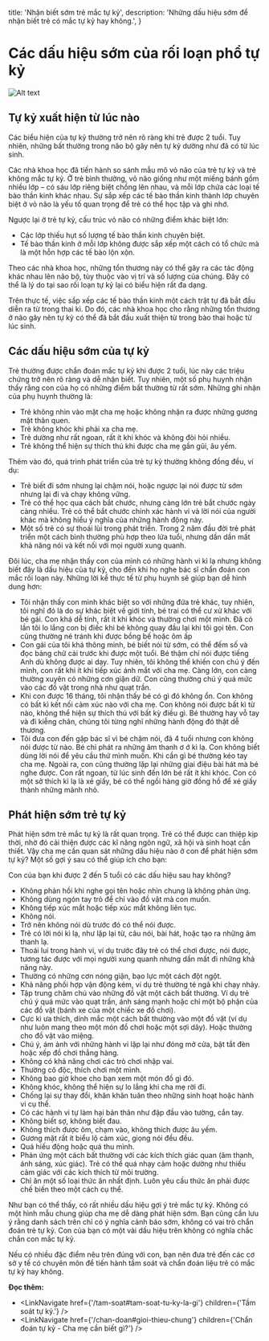 
  title: 'Nhận biết sớm trẻ mắc tự kỷ',
  description:
    'Những dấu hiệu sớm để nhận biết trẻ có mắc tự kỷ hay không.',
}

<HeroPattern />

# Các dấu hiệu sớm của rối loạn phổ tự kỷ

![Alt text](https://img.freepik.com/premium-photo/neural-cognitive-memory-sleeping-baby-with-glowing-brain-representing-peaceful-rest-cognitive_981101-116104.jpg?w=900 "title")

## Tự kỷ xuất hiện từ lúc nào

Các biểu hiện của tự kỷ thường trở nên rõ ràng khi trẻ được 2 tuổi. Tuy nhiên, những bất thường trong não bộ gây nên tự kỷ dường như đã có từ lúc sinh. 

Các nhà khoa học đã tiến hành so sánh mẫu mô vỏ não của trẻ tự kỷ và trẻ không mắc tự kỷ. Ở trẻ bình thường, vỏ não giống như một miếng bánh gồm nhiều lớp – có sáu lớp riêng biệt chồng lên nhau, và mỗi lớp chứa các loại tế bào thần kinh khác nhau. Sự sắp xếp các tế bào thần kinh thành lớp chuyên biệt ở vỏ não là yếu tố quan trọng để trẻ có thể học tập và ghi nhớ. 

Ngược lại ở trẻ tự kỷ, cấu trúc vỏ não có những điểm khác biệt lớn: 

- Các lớp thiếu hụt số lượng tế bào thần kinh chuyên biệt. 
- Tế bào thần kinh ở mỗi lớp không được sắp xếp một cách có tổ chức mà là một hỗn hợp các tế bào lộn xộn.

Theo các nhà khoa học, những tổn thương này có thể gây ra các tác động khác nhau lên não bộ, tùy thuộc vào vị trí và số lượng của chúng. Đây có thể là lý do tại sao rối loạn tự kỷ lại có biểu hiện rất đa dạng.

Trên thực tế, việc sắp xếp các tế bào thần kinh một cách trật tự đã bắt đầu diễn ra từ trong thai kì. Do đó, các nhà khoa học cho rằng những tổn thương ở não gây nên tự kỷ có thể đã bắt đầu xuất thiện từ trong bào thai hoặc từ lúc sinh.

## Các dấu hiệu sớm của tự kỷ 

Trẻ thường được chẩn đoán mắc tự kỷ khi được 2 tuổi, lúc này các triệu chứng trở nên rõ ràng và dễ nhận biết. Tuy nhiên, một số phụ huynh nhận thấy rằng con của họ có những điểm bất thường từ rất sớm. Những ghi nhận của phụ huynh thường là: 

- Trẻ không nhìn vào mặt cha mẹ hoặc không nhận ra được những gương mặt thân quen. 
- Trẻ không khóc khi phải xa cha mẹ. 
- Trẻ dường như rất ngoan, rất ít khi khóc và không đòi hỏi nhiều. 
- Trẻ không thể hiện sự thích thú khi được cha mẹ gần gũi, âu yếm.

Thêm vào đó, quá trình phát triển của trẻ tự kỷ thường không đồng đều, ví dụ: 

- Trẻ biết đi sớm nhưng lại chậm nói, hoặc ngược lại nói được từ sớm nhưng lại đi và chạy không vững. 
- Trẻ có thể học qua cách bắt chước, nhưng càng lớn trẻ bắt chước ngày càng nhiều. Trẻ có thể bắt chước chính xác hành vi và lời nói của người khác mà không hiểu ý nghĩa của những hành động này. 
- Một số trẻ có sự thoái lùi trong phát triển. Trong 2 năm đầu đời trẻ phát triển một cách bình thường phù hợp theo lứa tuổi, nhưng dần dần mất khả năng nói và kết nối với mọi người xung quanh.

Đôi lúc, cha mẹ nhận thấy con của mình có những hành vi kì lạ nhưng không biết đây là dấu hiệu của tự kỷ, cho đến khi họ nghe bác sĩ chẩn đoán con mắc rối loạn này. Những lời kể thực tế từ phụ huynh sẽ giúp bạn dễ hình dung hơn: 

- Tôi nhận thấy con mình khác biệt so với những đứa trẻ khác, tuy nhiên, tôi nghĩ đó là do sự khác biệt về giới tính, bé trai có thể cư xử khác với bé gái. Con khá dễ tính, rất ít khi khóc và thường chơi một mình. Đã có lần tôi lo lắng con bị điếc khi bé không quay đầu lại khi tôi gọi tên. Con cũng thường né tránh khi được bồng bế hoặc ôm ấp
- Con gái của tôi khá thông minh, bé biết nói từ sớm, có thể đếm số và đọc bảng chữ cái trước khi được một tuổi. Bé thậm chí nói được tiếng Anh dù không được ai dạy. Tuy nhiên, tôi không thể khiến con chú ý đến mình, con rất khi ít khi tiếp xúc ánh mắt với cha mẹ. Càng lớn, con càng thường xuyên có những cơn giận dữ. Con cũng thường chú ý quá mức vào các đồ vật trong nhà như quạt trần.
- Khi con được 16 tháng, tôi nhận thấy bé có gì đó không ổn. Con không có bất kì kết nối cảm xúc nào với cha mẹ. Con không nói được bất kì từ nào, không thể hiện sự thích thú với bất kỳ điều gì. Bé thường hay vỗ tay và đi kiễng chân, chúng tôi từng nghĩ những hành động đó thật dễ thương.
- Tôi đưa con đến gặp bác sĩ vì bé chậm nói, đã 4 tuổi nhưng con không nói được từ nào. Bé chỉ phát ra những âm thanh ơ ớ kì lạ. Con không biết dùng lời nói để yêu cầu thứ mình muốn. Khi cần gì bé thường kéo tay cha mẹ. Ngoài ra, con cũng thường lặp lại những giai điệu bài hát mà bé nghe được. Con rất ngoan, từ lúc sinh đến lớn bé rất ít khi khóc. Con có một sở thích kì lạ là xé giấy, bé có thể ngồi hàng giờ đồng hồ để xé giấy thành những mảnh nhỏ.

## Phát hiện sớm trẻ tự kỷ

Phát hiện sớm trẻ mắc tự kỷ là rất quan trọng. Trẻ có thể được can thiệp kịp thời, nhờ đó cải thiện được các kĩ năng ngôn ngữ, xã hội và sinh hoạt cần thiết. Vậy cha mẹ cần quan sát những dấu hiệu nào ở con để phát hiện sớm tự kỷ? Một số gợi ý sau có thể giúp ích cho bạn: 

Con của bạn khi được 2 đến 5 tuổi có các dấu hiệu sau hay không? 
- Không phản hồi khi nghe gọi tên hoặc nhìn chung là không phản ứng. 
- Không dùng ngón tay trỏ để chỉ vào đồ vật mà con muốn.
- Không tiếp xúc mắt hoặc tiếp xúc mắt không liên tục.
- Không nói. 
- Trở nên không nói dù trước đó có thể nói được. 
- Trẻ có lời nói kì lạ, như lặp lại từ, câu nói, bài hát, hoặc tạo ra những âm thanh lạ. 
- Thoái lui trong hành vi, ví dụ trước đây trẻ có thể chơi được, nói được, tương tác được với mọi người xung quanh nhưng dần mất đi những khả năng này. 
- Thường có những cơn nóng giận, bạo lực một cách đột ngột. 
- Khả năng phối hợp vận động kém, ví dụ trẻ thường té ngã khi chạy nhảy.
- Tập trung chăm chú vào những đồ vật một cách bất thường. Ví dụ trẻ chú ý quá mức vào quạt trần, ánh sáng mạnh hoặc chỉ một bộ phận của các đồ vật (bánh xe của một chiếc xe đồ chơi).
- Cực kì ưa thích, dính mắc một cách bất thường vào một đồ vật (ví dụ như luôn mang theo một món đồ chơi hoặc một sợi dây). Hoặc thường cho đồ vật vào miệng.  
- Chú ý, ám ảnh với những hành vi lặp lại như đóng mở cửa, bật tắt đèn hoặc xếp đồ chơi thẳng hàng. 
- Không có khả năng chơi các trò chơi nhập vai.
- Thường cô độc, thích chơi một mình. 
- Không bao giờ khoe cho bạn xem một món đồ gì đó. 
- Không khóc, không thể hiện sự lo lắng khi cha mẹ rời đi.
- Chống lại sự thay đổi, khăn khăn tuân theo những sinh hoạt hoặc hành vi cụ thể. 
- Có các hành vi tự làm hại bản thân như đập đầu vào tường, cắn tay. 
- Không biết sợ, không biết đau.
- Không thích được ôm, chạm vào, không thích được âu yếm. 
- Gương mặt rất ít biểu lộ cảm xúc, giọng nói đều đều. 
- Quá hiếu động hoặc quá thu mình. 
- Phản ứng một cách bất thường với các kích thích giác quan (âm thanh, ánh sáng, xúc giác). Trẻ có thể quá nhạy cảm hoặc dường như thiếu cảm giác với các kích thích từ môi trường. 
- Chỉ ăn một số loại thức ăn nhất định. Luôn yêu cầu thức ăn phải được chế biến theo một cách cụ thể.

Như bạn có thể thấy, có rất nhiều dấu hiệu gợi ý trẻ mắc tự kỷ. Không có một hình mẫu chung giúp cha mẹ dễ dàng phát hiện sớm. Bạn cũng cần lưu ý rằng danh sách trên chỉ có ý nghĩa cảnh báo sớm, không có vai trò chẩn đoán trẻ tự kỷ. Con của bạn có một vài dấu hiệu trên không có nghĩa chắc chắn con mắc tự kỷ.

Nếu có nhiều đặc điểm nêu trên đúng với con, bạn nên đưa trẻ đến các cơ sở y tế có chuyên môn để tiến hành tầm soát và chẩn đoán liệu trẻ có mắc tự kỷ hay không.

**Đọc thêm:**
- <LinkNavigate href={'/tam-soat#tam-soat-tu-ky-la-gi'} children={'Tầm soát tự kỷ.'} />
- <LinkNavigate href={'/chan-doan#gioi-thieu-chung'} children={'Chẩn đoán tự kỷ - Cha mẹ cần biết gì?'} />
